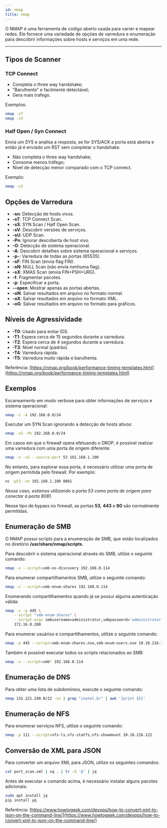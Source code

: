 ```yaml
---
id: nmap
title: nmap
---
```


O NMAP é uma ferramenta de código aberto usada para varrer e mapear redes. Ele
fornece uma variedade de opções de varredura e enumeração para descobrir
informações sobre hosts e serviços em uma rede.

---

## Tipos de Scanner

### TCP Connect

- Completa o three way handshake;
- "Barulhento" e facilmente detectável;
- Gera mais trafego.

Exemplos:

```bash
nmap -sT
nmap -sV
```

### Half Open / Syn Connect

Envia um SYS e analisa a resposta, se for SYS/ACK a porta está aberta e então já
é enviado um RST sem completar o handshake.

- Não completa o three way handshake;
- Consome menos tráfego;
- Nível de detecção menor comparado com o TCP connect.

Exemplo:

```bash
nmap -sS
```

## Opções de Varredura

- **-sn**: Detecção de hosts vivos.
- **-sT**: TCP Connect Scan.
- **-sS**: SYN Scan / Half Open Scan.
- **-sV**: Descobrir versões de serviços.
- **-sU**: UDP Scan.
- **-Pn**: Ignorar descoberta de host vivo.
- **-O**: Detecção de sistema operacional.
- **-A**: Descobrir detalhes sobre sistema operacional e serviços.
- **-p-**: Varredura de todas as portas (65535).
- **-sF**: FIN Scan (envia flag FIN).
- **-sN**: NULL Scan (não envia nenhuma flag).
- **-sX**: XMAS Scan (envia FIN+PSH+URG).
- **-f**: Fragmentar pacotes.
- **-p**: Especificar a porta.
- **--open**: Mostrar apenas as portas abertas.
- **-oN**: Salvar resultados em arquivo no formato normal.
- **-oX**: Salvar resultados em arquivo no formato XML.
- **-oG**: Salvar resultados em arquivo no formato para gráficos.

## Níveis de Agressividade

- **-T0**: Usado para evitar IDS.
- **-T1**: Espera cerca de 15 segundos durante a varredura.
- **-T2**: Espera cerca de 4 segundos durante a varredura.
- **-T3**: Nível normal (padrão).
- **-T4**: Varredura rápida.
- **-T5**: Varredura muito rápida e barulhenta.

Referência: [https://nmap.org/book/performance-timing-templates.html](https://nmap.org/book/performance-timing-templates.html)

## Exemplos

Escaneamento em modo verbose para obter informações de serviços e sistema
operacional:

```bash
nmap -v -A 192.168.0.0/24
```

Executar um SYN Scan ignorando a detecção de hosts ativos:

```bash
nmap -sS -Pn 192.168.0.0/24
```

Em casos em que o firewall opera efetuando o DROP, é possível realizar uma
varredura com uma porta de origem diferente:

```bash
nmap -v -sS --source-port 53 192.168.1.100
```

No entanto, para explorar essa porta, é necessário utilizar uma porta de origem
permitida pelo firewall. Por exemplo:

```bash
nc -p53 -vn 192.168.1.100 8081
```

*Nesse caso, estamos utilizando a porta 53 como porta de origem para conectar à
porta 8081.*

Nesse tipo de bypass no firewall, as portas **53**, **443** e **80** são
normalmente permitidas.

## Enumeração de SMB

O NMAP possui scripts para a enumeração de SMB, que estão localizados no
diretório **/usr/share/nmap/scripts**.

Para descobrir o sistema operacional através do SMB, utilize o seguinte comando:

```bash
nmap -v --script=smb-os-discovery 192.168.0.114
```

Para enumerar compartilhamentos SMB, utilize o seguinte comando:

```bash
nmap -v --script=smb-enum-shares 192.168.0.114
```

Enumerando compartilhamentos quando já se possui alguma autenticação válida:

```bash
nmap -v -p 445 \
    --script "smb-enum-shares" \
    --script-args smbusername=administrator,smbpassword='administrator!!' \
    172.16.0.200
```

Para enumerar usuários e compartilhamentos, utilize o seguinte comando:

```bash
nmap -p 445 --script=smb-enum-shares.nse,smb-enum-users.nse 10.10.216.122
```

Também é possível executar todos os scripts relacionados ao SMB:

```bash
nmap -v --script=smb* 192.168.0.114
```

## Enumeração de DNS

Para obter uma lista de subdomínios, execute o seguinte comando:

```bash
nmap 131.221.240.0/22 -sn | grep "inatel.br" | awk '{print $5}'
```

## Enumeração de NFS

Para enumerar serviços NFS, utilize o seguinte comando:

```bash
nmap -p 111 --script=nfs-ls,nfs-statfs,nfs-showmount 10.10.216.122
```

## Conversão de XML para JSON

Para converter um arquivo XML para JSON, utilize os seguintes comandos:

```bash
cat port_scan.xml | xq . | tr -d '@' | jq
```

Antes de executar o comando acima, é necessário instalar alguns pacotes
adicionais:

```bash
sudo apt install jq
pip install yq
```

Referência: [https://www.howtogeek.com/devops/how-to-convert-xml-to-json-on-the-command-line/](https://www.howtogeek.com/devops/how-to-convert-xml-to-json-on-the-command-line/)
